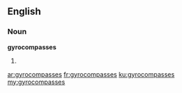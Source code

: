 ==English==

===Noun===
'''gyrocompasses'''

# {{plural of|[[gyrocompass]]}}

[[ar:gyrocompasses]]
[[fr:gyrocompasses]]
[[ku:gyrocompasses]]
[[my:gyrocompasses]]